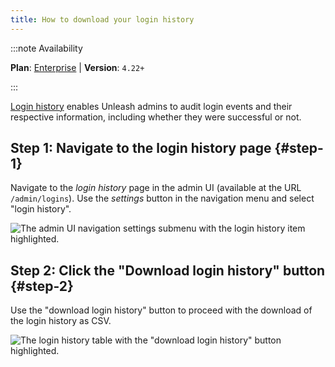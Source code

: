 ```yaml
---
title: How to download your login history
---
```


:::note Availability

**Plan**: [Enterprise](https://www.getunleash.io/pricing) | **Version**: `4.22+`

:::

[Login history](../reference/login-history.md) enables Unleash admins to audit login events and their respective information, including whether they were successful or not.

## Step 1: Navigate to the login history page {#step-1}

Navigate to the _login history_ page in the admin UI (available at the URL `/admin/logins`). Use the _settings_ button in the navigation menu and select "login history".

![The admin UI navigation settings submenu with the login history item highlighted.](/img/login-history-1.png)

## Step 2: Click the "Download login history" button {#step-2}

Use the "download login history" button to proceed with the download of the login history as CSV.

![The login history table with the "download login history" button highlighted.](/img/login-history-2.png)
